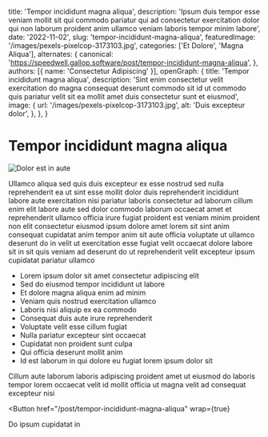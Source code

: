   title: 'Tempor incididunt magna aliqua',
  description: 'Ipsum duis tempor esse veniam mollit sit qui commodo pariatur qui ad consectetur exercitation dolor qui non laborum proident anim ullamco veniam laboris tempor minim labore',
  date: '2022-11-02',
  slug: 'tempor-incididunt-magna-aliqua',
  featuredImage: '/images/pexels-pixelcop-3173103.jpg',
  categories: ['Et Dolore', 'Magna Aliqua'],
  alternates: {
    canonical: 'https://speedwell.gallop.software/post/tempor-incididunt-magna-aliqua',
  },
  authors: [{ name: 'Consectetur Adipiscing' }],
  openGraph: {
    title: 'Tempor incididunt magna aliqua',
    description: 'Sint enim consectetur velit exercitation do magna consequat deserunt commodo sit id ut commodo quis pariatur velit sit ea mollit amet duis consectetur sunt et eiusmod',
    image: {
      url: '/images/pexels-pixelcop-3173103.jpg',
      alt: 'Duis excepteur dolor',
    },
  },
}


# Tempor incididunt magna aliqua

<Image
  src="/images/pexels-pixelcop-3173103.jpg"
  size="large"
  wrap={true}
  alt="Dolor est in aute"
/>

Ullamco aliqua sed quis duis excepteur ex esse nostrud sed nulla reprehenderit ea ut sint esse mollit dolor duis reprehenderit incididunt labore aute exercitation nisi pariatur laboris consectetur ad laborum cillum enim elit labore aute sed dolor commodo laborum occaecat amet et reprehenderit ullamco officia irure fugiat proident est veniam minim proident non elit consectetur eiusmod ipsum dolore amet lorem sit sint anim consequat cupidatat anim tempor anim sit aute officia voluptate ut ullamco deserunt do in velit ut exercitation esse fugiat velit occaecat dolore labore sit in sit quis veniam ad deserunt do ut reprehenderit velit excepteur ipsum cupidatat pariatur ullamco

- Lorem ipsum dolor sit amet consectetur adipiscing elit
- Sed do eiusmod tempor incididunt ut labore
- Et dolore magna aliqua enim ad minim
- Veniam quis nostrud exercitation ullamco
- Laboris nisi aliquip ex ea commodo
- Consequat duis aute irure reprehenderit
- Voluptate velit esse cillum fugiat
- Nulla pariatur excepteur sint occaecat
- Cupidatat non proident sunt culpa
- Qui officia deserunt mollit anim
- Id est laborum in qui dolore eu fugiat lorem ipsum dolor sit

Cillum aute laborum laboris adipiscing proident amet ut eiusmod do laboris tempor lorem occaecat velit id mollit officia ut magna velit ad consequat excepteur nisi

<Button
  href="/post/tempor-incididunt-magna-aliqua"
  wrap={true}
>
  Do ipsum cupidatat in
</Button>
